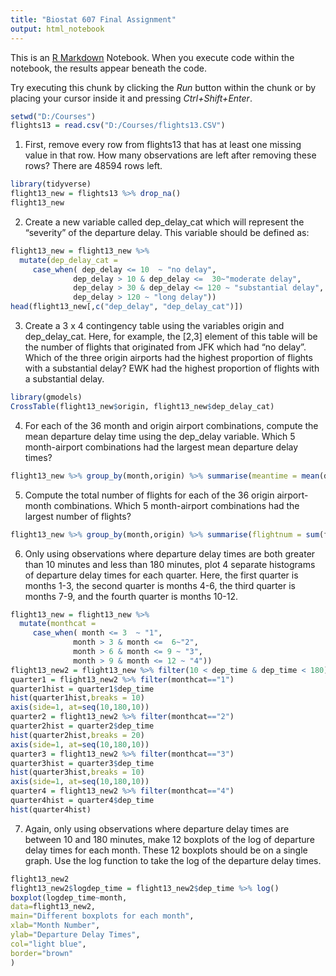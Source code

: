 ---
title: "Biostat 607 Final Assignment"
output: html_notebook
---

This is an [R Markdown](http://rmarkdown.rstudio.com) Notebook. When you execute code within the notebook, the results appear beneath the code. 

Try executing this chunk by clicking the *Run* button within the chunk or by placing your cursor inside it and pressing *Ctrl+Shift+Enter*. 

```{r}
setwd("D:/Courses")
flights13 = read.csv("D:/Courses/flights13.CSV") 
```

1. First, remove every row from flights13 that has at least one missing value in that row. How many observations are left after removing these rows?
There are 48594 rows left. 
```{r}
library(tidyverse)
flight13_new = flights13 %>% drop_na()
flight13_new
```
2. Create a new variable called dep_delay_cat which will represent the "severity" of the departure delay. This variable should be defined as:
```{r}
flight13_new = flight13_new %>% 
  mutate(dep_delay_cat = 
     case_when( dep_delay <= 10  ~ "no delay",
              dep_delay > 10 & dep_delay <=  30~"moderate delay",
              dep_delay > 30 & dep_delay <= 120 ~ "substantial delay",
              dep_delay > 120 ~ "long delay"))
head(flight13_new[,c("dep_delay", "dep_delay_cat")])
```
3. Create a 3 x 4 contingency table using the variables origin and dep_delay_cat. Here, for example, the [2,3] element of this table will be the number of flights that originated from JFK which had "no delay". Which of the three origin airports had the highest proportion of flights with a substantial delay?
EWK had the highest proportion of flights with a substantial delay.
```{r}
library(gmodels)
CrossTable(flight13_new$origin, flight13_new$dep_delay_cat)
```
4. For each of the 36 month and origin airport combinations, compute the mean departure delay time using the dep_delay variable. Which 5 month-airport combinations had the largest mean departure delay times? 
```{r}
flight13_new %>% group_by(month,origin) %>% summarise(meantime = mean(dep_delay)) %>% arrange(desc(meantime)) %>% head(5)
```
5. Compute the total number of flights for each of the 36 origin airport-month combinations. Which 5 month-airport combinations had the largest number of flights?
```{r}
flight13_new %>% group_by(month,origin) %>% summarise(flightnum = sum(flight)) %>% arrange(desc(flightnum)) %>% head(5)
```
6. Only using observations where departure delay times are both greater than 10 minutes and less than 180 minutes, plot 4 separate histograms of departure delay times for each quarter. Here, the first quarter is months 1-3, the second quarter is months 4-6, the third quarter is months 7-9, and the fourth quarter is months 10-12.
```{r}
flight13_new = flight13_new %>% 
  mutate(monthcat = 
     case_when( month <= 3  ~ "1",
              month > 3 & month <=  6~"2",
              month > 6 & month <= 9 ~ "3",
              month > 9 & month <= 12 ~ "4"))
flight13_new2 = flight13_new %>% filter(10 < dep_time & dep_time < 180)
quarter1 = flight13_new2 %>% filter(monthcat=="1")
quarter1hist = quarter1$dep_time
hist(quarter1hist,breaks = 10)
axis(side=1, at=seq(10,180,10))
quarter2 = flight13_new2 %>% filter(monthcat=="2")
quarter2hist = quarter2$dep_time
hist(quarter2hist,breaks = 20)
axis(side=1, at=seq(10,180,10))
quarter3 = flight13_new2 %>% filter(monthcat=="3")
quarter3hist = quarter3$dep_time
hist(quarter3hist,breaks = 10)
axis(side=1, at=seq(10,180,10))
quarter4 = flight13_new2 %>% filter(monthcat=="4")
quarter4hist = quarter4$dep_time
hist(quarter4hist)
```
7. Again, only using observations where departure delay times are between 10 and 180 minutes, make 12 boxplots of the log of departure delay times for each month. These 12 boxplots should be on a single graph. Use the log function to take the log of the departure delay times.
```{r}
flight13_new2
flight13_new2$logdep_time = flight13_new2$dep_time %>% log()
boxplot(logdep_time~month,
data=flight13_new2,
main="Different boxplots for each month",
xlab="Month Number",
ylab="Departure Delay Times",
col="light blue",
border="brown"
)
```

